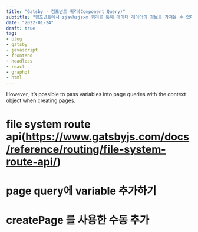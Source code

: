 ```yaml
---
title: "Gatsby - 컴포넌트 쿼리(Component Query)"
subtitle: "컴포넌트에서 zjavhsjsxm 쿼리를 통해 데이터 레이어의 정보를 가져올 수 있다."
date: "2022-01-24"
draft: true
tag:
- blog
- gatsby
- javascript
- frontend
- headless
- react
- graphql
- html
---
```

However, it’s possible to pass variables into page queries with the context object when creating pages.

# file system route api(https://www.gatsbyjs.com/docs/reference/routing/file-system-route-api/)
# page query에 variable 추가하기
# createPage 를 사용한 수동 추가